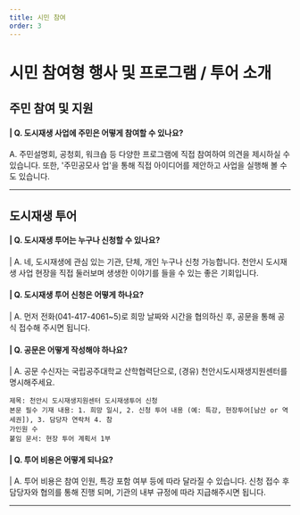 ```yaml
---
title: 시민 참여
order: 3
---
```


# 시민 참여형 행사 및 프로그램 / 투어 소개

## 주민 참여 및 지원

#### | Q. 도시재생 사업에 주민은 어떻게 참여할 수 있나요?

A. 주민설명회, 공청회, 워크숍 등 다양한 프로그램에 직접 참여하여 의견을 제시하실 수 있습니다. 또한, '주민공모사
업'을 통해 직접 아이디어를 제안하고 사업을 실행해 볼 수도 있습니다.

---

## 도시재생 투어

#### | Q. 도시재생 투어는 누구나 신청할 수 있나요?

| A. 네, 도시재생에 관심 있는 기관, 단체, 개인 누구나 신청 가능합니다. 천안시 도시재생 사업 현장을 직접 둘러보며
생생한 이야기를 들을 수 있는 좋은 기회입니다.

#### | Q. 도시재생 투어 신청은 어떻게 하나요?

| A. 먼저 전화(041-417-4061~5)로 희망 날짜와 시간을 협의하신 후, 공문을 통해 공식 접수해 주시면 됩니다.

#### | Q. 공문은 어떻게 작성해야 하나요?

| A. 공문 수신자는 국립공주대학교 산학협력단으로, (경유) 천안시도시재생지원센터를 명시해주세요.
```
제목: 천안시 도시재생지원센터 도시재생투어 신청
본문 필수 기재 내용: 1. 희망 일시, 2. 신청 투어 내용 (예: 특강, 현장투어[남산 or 역세권]), 3. 담당자 연락처 4. 참
가인원 수
붙임 문서: 현장 투어 계획서 1부
```

#### | Q. 투어 비용은 어떻게 되나요?
| A. 투어 비용은 참여 인원, 특강 포함 여부 등에 따라 달라질 수 있습니다. 신청 접수 후 담당자와 협의를 통해 진행
되며, 기관의 내부 규정에 따라 지급해주시면 됩니다.

---
